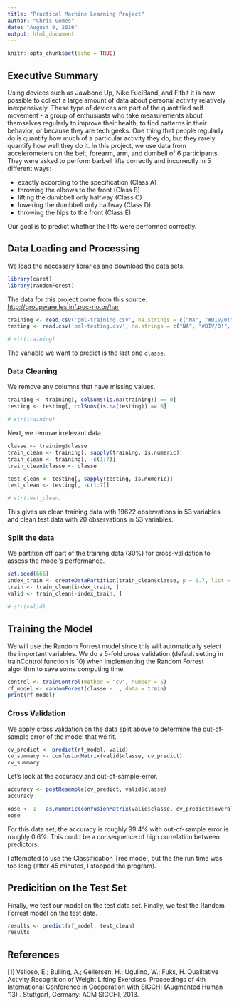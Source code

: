```yaml
---
title: "Practical Machine Learning Project"
author: "Chris Gomes"
date: "August 9, 2016"
output: html_document
---
```


```r
knitr::opts_chunk$set(echo = TRUE)
```

## Executive Summary

Using devices such as Jawbone Up, Nike FuelBand, and Fitbit it is now possible to collect a large amount of data about personal activity relatively inexpensively. These type of devices are part of the quantified self movement - a group of enthusiasts who take measurements about themselves regularly to improve their health, to find patterns in their behavior, or because they are tech geeks. One thing that people regularly do is quantify how much of a particular activity they do, but they rarely quantify how well they do it. In this project, we use data from accelerometers on the belt, forearm, arm, and dumbell of 6 participants. They were asked to perform barbell lifts correctly and incorrectly in 5 different ways:

* exactly according to the specification (Class A) 
* throwing the elbows to the front (Class B) 
* lifting the dumbbell only halfway (Class C) 
* lowering the dumbbell only halfway (Class D) 
* throwing the hips to the front (Class E)

Our goal is to predict whether the lifts were performed correctly.

## Data Loading and Processing

We load the necessary libraries and download the data sets.

```r
library(caret)
library(randomForest)
```

The data for this project come from this source: [http://groupware.les.inf.puc-rio.br/har](http://groupware.les.inf.puc-rio.br/har)

```r
training <- read.csv('pml-training.csv', na.strings = c("NA", "#DIV/0!", ""), header=TRUE)
testing <- read.csv('pml-testing.csv', na.strings = c("NA", "#DIV/0!", ""), header=TRUE)

# str(training)
```

The variable we want to predict is the last one `classe`.

### Data Cleaning

We remove any columns that have missing values.

```r
training <- training[, colSums(is.na(training)) == 0]
testing <- testing[, colSums(is.na(testing)) == 0]

# str(training)
```

Next, we remove irrelevant data.

```r
classe <- training$classe
train_clean <- training[, sapply(training, is.numeric)]
train_clean <- training[, -c(1:7)]
train_clean$classe <- classe

test_clean <- testing[, sapply(testing, is.numeric)]
test_clean <- testing[, -c(1:7)]

# str(test_clean)
```

This gives us clean training data with 19622 observations in 53 variables and clean test data with 20 observations in 53 variables.

### Split the data

We partition off part of the training data (30%) for cross-validation to assess the model's performance.

```r
set.seed(666) 
index_train <- createDataPartition(train_clean$classe, p = 0.7, list = FALSE)
train <- train_clean[index_train, ]
valid <- train_clean[-index_train, ]

# str(valid)
```


## Training the Model

We will use the Random Forrest model since this will automatically select the important variables. We do a 5-fold cross validation (default setting in trainControl function is 10) when implementing the Random Forrest algorithm to save some computing time.

```r
control <- trainControl(method = "cv", number = 5)
rf_model <- randomForest(classe ~ ., data = train)
print(rf_model)
```

### Cross Validation

We apply cross validation on the data split above to determine the out-of-sample error of the model that we fit.

```r
cv_predict <- predict(rf_model, valid)
cv_summary <- confusionMatrix(valid$classe, cv_predict)
cv_summary
```

Let's look at the accuracy and out-of-sample-error.

```r
accuracy <- postResample(cv_predict, valid$classe)
accuracy

oose <- 1 - as.numeric(confusionMatrix(valid$classe, cv_predict)$overall[1])
oose
```

For this data set, the accuracy is roughly 99.4% with out-of-sample error is roughly 0.6%. This could be a consequence of high correlation between predictors.

I attempted to use the Classification Tree model, but the the run time was too long (after 45 minutes, I stopped the program).

## Predicition on the Test Set

Finally, we test our model on the test data set.
Finally, we test the Random Forrest model on the test data.

```r
results <- predict(rf_model, test_clean)
results
```

## References

[1]  Velloso, E.; Bulling, A.; Gellersen, H.; Ugulino, W.; Fuks, H. Qualitative Activity Recognition of Weight Lifting Exercises. Proceedings of 4th International Conference in Cooperation with SIGCHI (Augmented Human '13) . Stuttgart, Germany: ACM SIGCHI, 2013.
